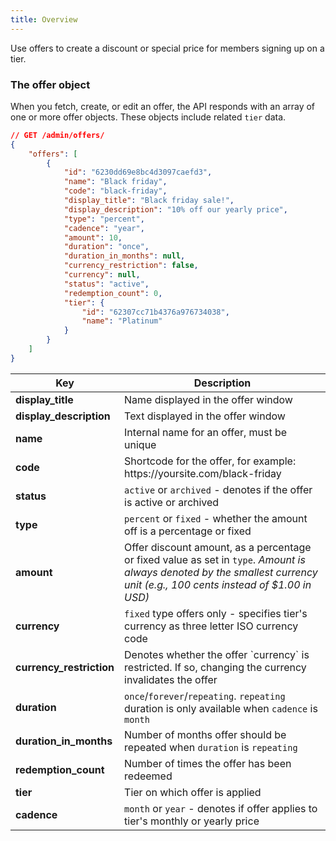 ```yaml
---
title: Overview
---
```


Use offers to create a discount or special price for members signing up on a tier.

### The offer object

When you fetch, create, or edit an offer, the API responds with an array of one or more offer objects. These objects include related `tier` data.

```json
// GET /admin/offers/
{
    "offers": [
        {
            "id": "6230dd69e8bc4d3097caefd3",
            "name": "Black friday",
            "code": "black-friday",
            "display_title": "Black friday sale!",
            "display_description": "10% off our yearly price",
            "type": "percent",
            "cadence": "year",
            "amount": 10,
            "duration": "once",
            "duration_in_months": null,
            "currency_restriction": false,
            "currency": null,
            "status": "active",
            "redemption_count": 0,
            "tier": {
                "id": "62307cc71b4376a976734038",
                "name": "Platinum"
            }
        }
    ]
}
```

| Key                       | Description                                                                                                                                                                 |
| ------------------------- | --------------------------------------------------------------------------------------------------------------------------------------------------------------------------- |
| **display\_title**        | Name displayed in the offer window                                                                                                                                          |
| **display\_description**  | Text displayed in the offer window                                                                                                                                          |
| **name**                  | Internal name for an offer, must be unique                                                                                                                                  |
| **code**                  | Shortcode for the offer, for example: https\://yoursite.com/black-friday                                                                                                    |
| **status**                | `active` or `archived` - denotes if the offer is active or archived                                                                                                         |
| **type**                  | `percent` or `fixed` - whether the amount off is a percentage or fixed                                                                                                      |
| **amount**                | Offer discount amount, as a percentage or fixed value as set in `type`. *Amount is always denoted by the smallest currency unit (e.g., 100 cents instead of \$1.00 in USD)* |
| **currency**              | `fixed` type offers only - specifies tier's currency as three letter ISO currency code                                                                                      |
| **currency\_restriction** | Denotes whether the offer \`currency\` is restricted. If so, changing the currency invalidates the offer                                                                    |
| **duration**              | `once`/`forever`/`repeating`. `repeating` duration is only available when `cadence` is `month`                                                                              |
| **duration\_in\_months**  | Number of months offer should be repeated when `duration` is `repeating`                                                                                                    |
| **redemption\_count**     | Number of times the offer has been redeemed                                                                                                                                 |
| **tier**                  | Tier on which offer is applied                                                                                                                                              |
| **cadence**               | `month` or `year` - denotes if offer applies to tier's monthly or yearly price                                                                                              |
